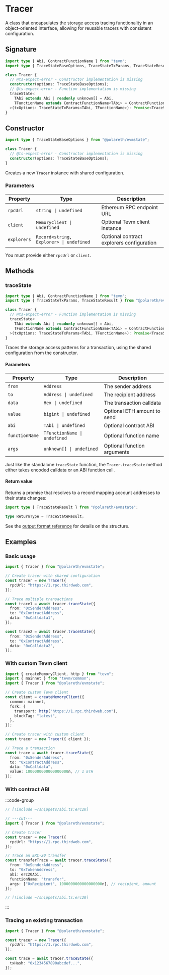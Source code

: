 # Tracer

A class that encapsulates the storage access tracing functionality in an object-oriented interface, allowing for reusable tracers with consistent configuration.

## Signature

```typescript twoslash
import type { Abi, ContractFunctionName } from "tevm";
import type { TraceStateBaseOptions, TraceStateTxParams, TraceStateResult } from "@polareth/evmstate";

class Tracer {
  // @ts-expect-error - Constructor implementation is missing
  constructor(options: TraceStateBaseOptions);
  // @ts-expect-error - Function implementation is missing
  traceState<
    TAbi extends Abi | readonly unknown[] = Abi,
    TFunctionName extends ContractFunctionName<TAbi> = ContractFunctionName<TAbi>,
  >(txOptions: TraceStateTxParams<TAbi, TFunctionName>): Promise<TraceStateResult>;
}
```

## Constructor

```typescript twoslash
import type { TraceStateBaseOptions } from "@polareth/evmstate";

class Tracer {
  // @ts-expect-error - Constructor implementation is missing
  constructor(options: TraceStateBaseOptions);
}
```

Creates a new `Tracer` instance with shared configuration.

### Parameters

| Property    | Type                                    | Description                               |
| ----------- | --------------------------------------- | ----------------------------------------- |
| `rpcUrl`    | `string \| undefined`                   | Ethereum RPC endpoint URL                 |
| `client`    | `MemoryClient \| undefined`             | Optional Tevm client instance             |
| `explorers` | `Record<string, Explorer> \| undefined` | Optional contract explorers configuration |

You must provide either `rpcUrl` or `client`.

## Methods

### traceState

```typescript twoslash
import type { Abi, ContractFunctionName } from "tevm";
import type { TraceStateTxParams, TraceStateResult } from "@polareth/evmstate";

class Tracer {
  // @ts-expect-error - Function implementation is missing
  traceState<
    TAbi extends Abi | readonly unknown[] = Abi,
    TFunctionName extends ContractFunctionName<TAbi> = ContractFunctionName<TAbi>,
  >(txOptions: TraceStateTxParams<TAbi, TFunctionName>): Promise<TraceStateResult>;
}
```

Traces the storage access patterns for a transaction, using the shared configuration from the constructor.

#### Parameters

| Property       | Type                         | Description                 |
| -------------- | ---------------------------- | --------------------------- |
| `from`         | `Address`                    | The sender address          |
| `to`           | `Address \| undefined`       | The recipient address       |
| `data`         | `Hex \| undefined`           | The transaction calldata    |
| `value`        | `bigint \| undefined`        | Optional ETH amount to send |
| `abi`          | `TAbi \| undefined`          | Optional contract ABI       |
| `functionName` | `TFunctionName \| undefined` | Optional function name      |
| `args`         | `unknown[] \| undefined`     | Optional function arguments |

Just like the standalone `traceState` function, the `Tracer.traceState` method either takes encoded calldata or an ABI function call.

#### Return value

Returns a promise that resolves to a record mapping account addresses to their state changes:

```typescript twoslash
import type { TraceStateResult } from "@polareth/evmstate";

type ReturnType = TraceStateResult;
```

See the [output format reference](/reference/output-format) for details on the structure.

## Examples

### Basic usage

```typescript twoslash
import { Tracer } from "@polareth/evmstate";

// Create tracer with shared configuration
const tracer = new Tracer({
  rpcUrl: "https://1.rpc.thirdweb.com",
});

// Trace multiple transactions
const trace1 = await tracer.traceState({
  from: "0xSenderAddress",
  to: "0xContractAddress",
  data: "0xCalldata1",
});

const trace2 = await tracer.traceState({
  from: "0xSenderAddress",
  to: "0xContractAddress",
  data: "0xCalldata2",
});
```

### With custom Tevm client

```typescript twoslash
import { createMemoryClient, http } from "tevm";
import { mainnet } from "tevm/common";
import { Tracer } from "@polareth/evmstate";

// Create custom Tevm client
const client = createMemoryClient({
  common: mainnet,
  fork: {
    transport: http("https://1.rpc.thirdweb.com"),
    blockTag: "latest",
  },
});

// Create tracer with custom client
const tracer = new Tracer({ client });

// Trace a transaction
const trace = await tracer.traceState({
  from: "0xSenderAddress",
  to: "0xContractAddress",
  data: "0xCalldata",
  value: 1000000000000000000n, // 1 ETH
});
```

### With contract ABI

:::code-group
```typescript twoslash [example.ts]
// [!include ~/snippets/abi.ts:erc20]

// ---cut---
import { Tracer } from "@polareth/evmstate";

// Create tracer
const tracer = new Tracer({
  rpcUrl: "https://1.rpc.thirdweb.com",
});

// Trace an ERC-20 transfer
const transferTrace = await tracer.traceState({
  from: "0xSenderAddress",
  to: "0xTokenAddress",
  abi: erc20Abi,
  functionName: "transfer",
  args: ["0xRecipient", 1000000000000000000n], // recipient, amount
});
```

```typescript twoslash [abi.ts]
// [!include ~/snippets/abi.ts:erc20]
```

:::

### Tracing an existing transaction

```typescript twoslash
import { Tracer } from "@polareth/evmstate";

const tracer = new Tracer({
  rpcUrl: "https://1.rpc.thirdweb.com",
});

const trace = await tracer.traceState({
  txHash: "0x1234567890abcdef...",
});
```
